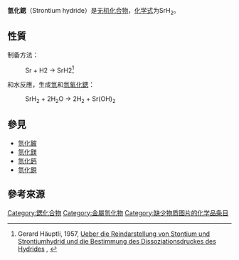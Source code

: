 {{chembox
| Name = 氫化鍶
| NameEn = Strontium hydride
| IUPACName = Strontium hydride
|ImageFile=Cotunnite structure.png
| OtherNames = 二氫化鍶
| Section1 = {{Chembox Identifiers
| CASNo = 13598-33-9
| CASNo_Ref = {{cascite|changed|??}}
|  InChI  =  1/Sr.2H/rH2Sr/h1H2
|  SMILES  =  [SrH2]
|  StdInChI  =  1S/Sr.2H
}}
| Section2 = {{Chembox Properties
| Formula = SrH<sub>2</sub>
| MolarMass = 89.64
| Appearance = 白色晶體
| Density = 
| MeltingPt = 
| BoilingPt =
| Solubility = 分解
  }}
| Section8 = {{Chembox Related
| OtherCations = [[氫化鈹|氫化鈹]]<br>[[氫化鎂|氫化鎂]]<br>[[氫化鈣|氫化鈣]]<br>[[氫化鋇|氫化鋇]]
  }}
}}
'''氫化鍶'''（Strontium hydride）是[[无机化合物|无机化合物]]，[[化学式|化学式]]为SrH<sub>2</sub>。

== 性質 ==
制备方法：
:<chem>Sr + H2 -> SrH2</chem><ref name="Gerard Häuptli">Gerard Häuptli, 1957, [https://www.research-collection.ethz.ch/bitstream/handle/20.500.11850/134376/eth-33607-02.pdf?sequence=2&isAllowed=y  Ueber die Reindarstellung von Stontium und Strontiumhydrid und die Bestimmung des Dissoziationsdruckes des Hydrides] {{Wayback|url=https://www.research-collection.ethz.ch/bitstream/handle/20.500.11850/134376/eth-33607-02.pdf?sequence=2&isAllowed=y |date=20181015042025 }}, {{DOI|10.3929/ethz-a-000096715}}</ref>

和水反應，生成[[氫|氫]]和[[氫氧化鍶|氫氧化鍶]]：

: SrH<sub>2</sub> + 2H<sub>2</sub>O → 2H<sub>2</sub> + Sr(OH)<sub>2</sub>

== 參見 ==

* [[氫化鈹|氫化鈹]]
* [[氫化鎂|氫化鎂]]
* [[氫化鈣|氫化鈣]]
* [[氫化鋇|氫化鋇]]

== 參考來源 ==
{{Reflist}}

{{鍶化合物}}

[[Category:鍶化合物|Category:鍶化合物]]
[[Category:金屬氫化物|Category:金屬氫化物]]
[[Category:缺少物质图片的化学品条目|Category:缺少物质图片的化学品条目]]